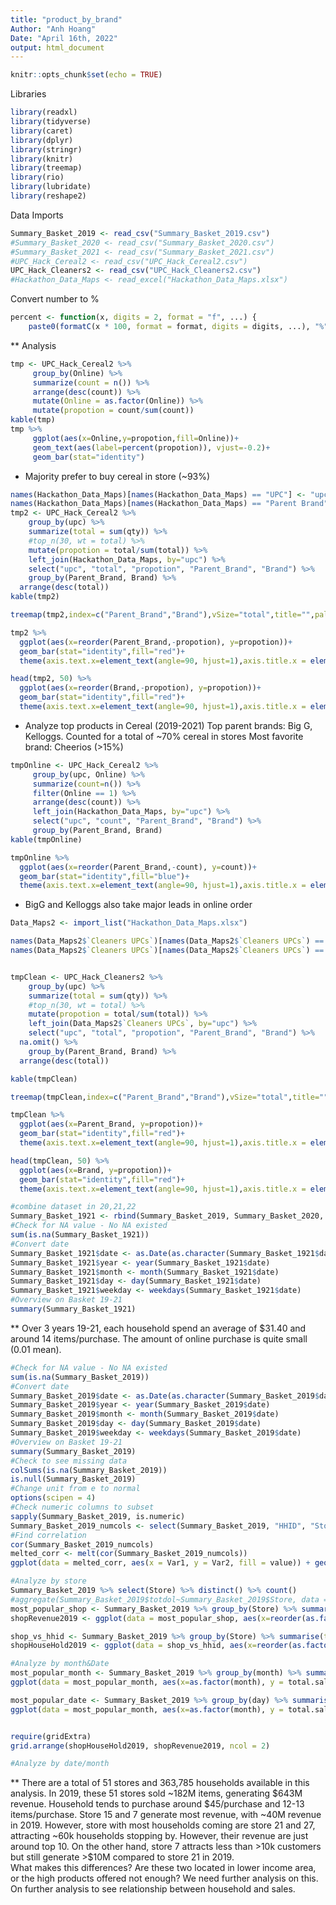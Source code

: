 ```yaml
---
title: "product_by_brand"
Author: "Anh Hoang"
Date: "April 16th, 2022"
output: html_document
---
```

```r
knitr::opts_chunk$set(echo = TRUE)
```
Libraries
```r
library(readxl)
library(tidyverse)
library(caret)
library(dplyr)
library(stringr)
library(knitr)
library(treemap)
library(rio)
library(lubridate)
library(reshape2)
```
Data Imports
```r
Summary_Basket_2019 <- read_csv("Summary_Basket_2019.csv")
#Summary_Basket_2020 <- read_csv("Summary_Basket_2020.csv")
#Summary_Basket_2021 <- read_csv("Summary_Basket_2021.csv")
#UPC_Hack_Cereal2 <- read_csv("UPC_Hack_Cereal2.csv")
UPC_Hack_Cleaners2 <- read_csv("UPC_Hack_Cleaners2.csv")
#Hackathon_Data_Maps <- read_excel("Hackathon_Data_Maps.xlsx")
```
Convert number to %
```r
percent <- function(x, digits = 2, format = "f", ...) {
	paste0(formatC(x * 100, format = format, digits = digits, ...), "%")}
```

** Analysis
```r
tmp <- UPC_Hack_Cereal2 %>% 
     group_by(Online) %>% 
     summarize(count = n()) %>%
     arrange(desc(count)) %>%
     mutate(Online = as.factor(Online)) %>%
     mutate(propotion = count/sum(count))
kable(tmp)
tmp %>% 
     ggplot(aes(x=Online,y=propotion,fill=Online))+
     geom_text(aes(label=percent(propotion)), vjust=-0.2)+
     geom_bar(stat="identity")
```

* Majority prefer to buy cereal in store (~93%)

```r
names(Hackathon_Data_Maps)[names(Hackathon_Data_Maps) == "UPC"] <- "upc"
names(Hackathon_Data_Maps)[names(Hackathon_Data_Maps) == "Parent Brand"] <- "Parent_Brand"
tmp2 <- UPC_Hack_Cereal2 %>% 
	group_by(upc) %>% 
	summarize(total = sum(qty)) %>% 
	#top_n(30, wt = total) %>%
	mutate(propotion = total/sum(total)) %>%
	left_join(Hackathon_Data_Maps, by="upc") %>%
	select("upc", "total", "propotion", "Parent_Brand", "Brand") %>%
	group_by(Parent_Brand, Brand) %>%
  arrange(desc(total)) 
kable(tmp2)

treemap(tmp2,index=c("Parent_Brand","Brand"),vSize="total",title="",palette="Set3",border.col="#FFFFFF")

tmp2 %>%
  ggplot(aes(x=reorder(Parent_Brand,-propotion), y=propotion))+
  geom_bar(stat="identity",fill="red")+
  theme(axis.text.x=element_text(angle=90, hjust=1),axis.title.x = element_blank())

head(tmp2, 50) %>%
  ggplot(aes(x=reorder(Brand,-propotion), y=propotion))+
  geom_bar(stat="identity",fill="red")+
  theme(axis.text.x=element_text(angle=90, hjust=1),axis.title.x = element_blank())
```

* Analyze top products in Cereal (2019-2021)
Top parent brands: Big G, Kelloggs. Counted for a total of ~70% cereal in stores
Most favorite brand: Cheerios (>15%)

```r
tmpOnline <- UPC_Hack_Cereal2 %>%
     group_by(upc, Online) %>%
     summarize(count=n()) %>% 
     filter(Online == 1) %>%
     arrange(desc(count)) %>%
     left_join(Hackathon_Data_Maps, by="upc") %>%
     select("upc", "count", "Parent_Brand", "Brand") %>%
     group_by(Parent_Brand, Brand)
kable(tmpOnline)

tmpOnline %>%
  ggplot(aes(x=reorder(Parent_Brand,-count), y=count))+
  geom_bar(stat="identity",fill="blue")+
  theme(axis.text.x=element_text(angle=90, hjust=1),axis.title.x = element_blank())

```
* BigG and Kelloggs also take major leads in online order


```r
Data_Maps2 <- import_list("Hackathon_Data_Maps.xlsx")

names(Data_Maps2$`Cleaners UPCs`)[names(Data_Maps2$`Cleaners UPCs`) == "UPC"] <- "upc"
names(Data_Maps2$`Cleaners UPCs`)[names(Data_Maps2$`Cleaners UPCs`) == "Parent Brand"] <- "Parent_Brand"


tmpClean <- UPC_Hack_Cleaners2 %>% 
	group_by(upc) %>% 
	summarize(total = sum(qty)) %>% 
	#top_n(30, wt = total) %>%
	mutate(propotion = total/sum(total)) %>%
	left_join(Data_Maps2$`Cleaners UPCs`, by="upc") %>%
	select("upc", "total", "propotion", "Parent_Brand", "Brand") %>%
  na.omit() %>%
	group_by(Parent_Brand, Brand) %>%
  arrange(desc(total)) 

kable(tmpClean)

treemap(tmpClean,index=c("Parent_Brand","Brand"),vSize="total",title="",palette="Set3",border.col="#FFFFFF")

tmpClean %>%
  ggplot(aes(x=Parent_Brand, y=propotion))+
  geom_bar(stat="identity",fill="red")+
  theme(axis.text.x=element_text(angle=90, hjust=1),axis.title.x = element_blank())

head(tmpClean, 50) %>%
  ggplot(aes(x=Brand, y=propotion))+
  geom_bar(stat="identity",fill="red")+
  theme(axis.text.x=element_text(angle=90, hjust=1),axis.title.x = element_blank())
```


```r
#combine dataset in 20,21,22
Summary_Basket_1921 <- rbind(Summary_Basket_2019, Summary_Basket_2020, Summary_Basket_2021)
#Check for NA value - No NA existed
sum(is.na(Summary_Basket_1921))
#Convert date
Summary_Basket_1921$date <- as.Date(as.character(Summary_Basket_1921$date), format ='%y-%m-%d')
Summary_Basket_1921$year <- year(Summary_Basket_1921$date)
Summary_Basket_1921$month <- month(Summary_Basket_1921$date)
Summary_Basket_1921$day <- day(Summary_Basket_1921$date)
Summary_Basket_1921$weekday <- weekdays(Summary_Basket_1921$date)
#Overview on Basket 19-21
summary(Summary_Basket_1921)

```
** Over 3 years 19-21, each household spend an average of $31.40 and around 14 items/purchase. The amount of online purchase is quite small (0.01 mean).   


```r
#Check for NA value - No NA existed
sum(is.na(Summary_Basket_2019))
#Convert date
Summary_Basket_2019$date <- as.Date(as.character(Summary_Basket_2019$date), format='%y-%m-%d')
Summary_Basket_2019$year <- year(Summary_Basket_2019$date)
Summary_Basket_2019$month <- month(Summary_Basket_2019$date)
Summary_Basket_2019$day <- day(Summary_Basket_2019$date)
Summary_Basket_2019$weekday <- weekdays(Summary_Basket_2019$date)
#Overview on Basket 19-21
summary(Summary_Basket_2019)
#Check to see missing data
colSums(is.na(Summary_Basket_2019))
is.null(Summary_Basket_2019)
#Change unit from e to normal
options(scipen = 4)
#Check numeric columns to subset
sapply(Summary_Basket_2019, is.numeric)
Summary_Basket_2019_numcols <- select(Summary_Basket_2019, "HHID", "Store", "totqty", "totdol", "Online")
#Find correlation
cor(Summary_Basket_2019_numcols)
melted_corr <- melt(cor(Summary_Basket_2019_numcols))
ggplot(data = melted_corr, aes(x = Var1, y = Var2, fill = value)) + geom_tile() + scale_fill_gradient(low="grey", high="darkred") + geom_text(aes(x = Var1, y = Var2, label =round(value, 2)), size = 4) + labs(title = "Correlation Matrix", fill = "Coefficient Range") + theme(axis.text.x=element_text(angle=45, vjust = 0.5))

#Analyze by store
Summary_Basket_2019 %>% select(Store) %>% distinct() %>% count()
#aggregate(Summary_Basket_2019$totdol~Summary_Basket_2019$Store, data = Summary_Basket_2019, sum)
most_popular_shop <- Summary_Basket_2019 %>% group_by(Store) %>% summarise(total.sales = sum(totdol)) %>% arrange(desc(total.sales)) %>% ungroup() %>% top_n(20, total.sales)
shopRevenue2019 <- ggplot(data = most_popular_shop, aes(x=reorder(as.factor(Store), total.sales), y = total.sales, fill = as.factor(Store))) + geom_bar(stat = "identity", show.legend = FALSE) + coord_flip() + labs(title = "Most popular store with most sales", x = "Store", y = "Total Sales", fill = "Store") 

shop_vs_hhid <- Summary_Basket_2019 %>% group_by(Store) %>% summarise(total.hhid = n_distinct(HHID)) %>% arrange(desc(total.hhid)) %>% ungroup() %>% top_n(20, total.hhid)
shopHouseHold2019 <- ggplot(data = shop_vs_hhid, aes(x=reorder(as.factor(Store), total.hhid), y = total.hhid, fill = as.factor(Store))) + geom_bar(stat = "identity", show.legend = FALSE) + coord_flip() + labs(title = "Store with most households coming", x = "Store", y = "Total Household", fill = "Store") 

#Analyze by month&Date
most_popular_month <- Summary_Basket_2019 %>% group_by(month) %>% summarise(total.sales = sum(totdol)) %>% arrange(desc(total.sales)) %>% ungroup()
ggplot(data = most_popular_month, aes(x=as.factor(month), y = total.sales, fill = as.factor(month))) + geom_bar(stat = "identity", show.legend = FALSE) + labs(title = "Most popular month", x = "Month", y = "Total Sales", fill = "Month") 

most_popular_date <- Summary_Basket_2019 %>% group_by(day) %>% summarise(total.sales = sum(totdol)) %>% arrange(desc(total.sales)) %>% ungroup()
ggplot(data = most_popular_month, aes(x=as.factor(month), y = total.sales, fill = as.factor(month))) + geom_bar(stat = "identity", show.legend = FALSE) + labs(title = "Most popular month", x = "Month", y = "Total Sales", fill = "Month") 


require(gridExtra)
grid.arrange(shopHouseHold2019, shopRevenue2019, ncol = 2)

#Analyze by date/month


```
** 
There are a total of 51 stores and 363,785 households available in this analysis.
In 2019, these 51 stores sold ~182M items, generating $643M revenue.
Household tends to purchase around $45/purchase and 12-13 items/purchase.
Store 15 and 7 generate most revenue, with ~40M revenue in 2019.
However, store with most households coming are store 21 and 27, attracting ~60k households stopping by. However, their revenue are just around top 10. 
On the other hand, store 7 attracts less than >10k customers but still generate >$10M compared to store 21 in 2019.  
What makes this differences? Are these two located in lower income area, or the high products offered not enough? We need further analysis on this. 
On further analysis to see relationship between household and sales. 



